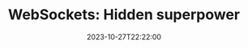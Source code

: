 ---
title: "WebSockets: Hidden superpower"
short: WebSockets = amazing
date: '2023-10-27T22:22:00'
description: "WebSockets are incredible, and in this post I express why you should consider using it for your next project."
published: false
image: pexels-willian-justen-de-vasconcellos-15641522.jpg
imageCredits: Willian Justen de Vasconcellos
imageCreditsLink: https://www.pexels.com/@willianjusten/
allowComments: true
tags:
  - networking
---